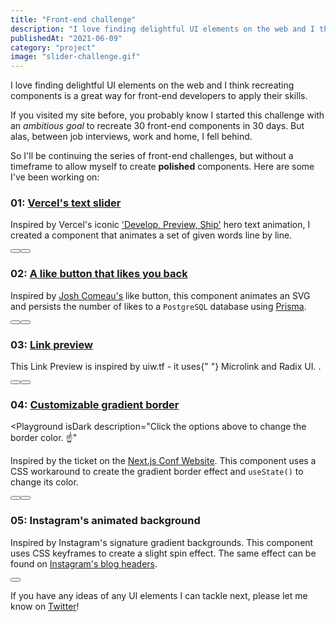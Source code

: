 ```yaml
---
title: "Front-end challenge"
description: "I love finding delightful UI elements on the web and I think recreating components is a great way for front-end developers to apply their skills."
publishedAt: "2021-06-09"
category: "project"
image: "slider-challenge.gif"
---
```



I love finding delightful UI elements on the web and I think recreating components is a great way for front-end developers to apply their skills.

If you visited my site before, you probably know I started this challenge with an _ambitious goal_ to recreate 30 front-end components in 30 days. But alas, between job interviews, work and home, I fell behind.

So I'll be continuing the series of front-end challenges, but without a timeframe to allow myself to create **polished** components. Here are some I've been working on:

### 01: [Vercel's text slider](/blog/challenge-01)

<Playground>
  <span className="text-4xl font-extrabold leading-snug md:text-8xl">
    <TextSlider slides={["Develop.", "Preview.", "Ship."]} />
  </span>
</Playground>

Inspired by Vercel's iconic ['Develop, Preview, Ship'](https://vercel.com/) hero text animation, I created a component that animates a set of given words line by line.

<div className="mt-6 mb-16 md:space-x-4 md:flex justify-center">
  <Button color="secondary" href="/blog/challenge-01" children="Case Study" />
  <Button
    color="secondary"
    href="https://github.com/delbaoliveira/website/blob/main/ui/challenge/TextSlider.tsx"
    children="Source Code"
  />
</div>

### 02: [A like button that likes you back](/blog/challenge-02)

<Playground description="Click the like button above 😊">
  <LikeButton id="frontend-challenge" />
</Playground>

Inspired by [Josh Comeau's](https://www.joshwcomeau.com/) like button, this component animates an SVG and persists the number of likes to a `PostgreSQL` database using [Prisma](https://www.prisma.io/).

<div className="mt-6 mb-16 md:space-x-4 md:flex justify-center">
  <Button color="secondary" href="/blog/challenge-02" children="Case Study" />
  <Button
    color="secondary"
    href="https://github.com/delbaoliveira/website/blob/main/ui/LikeButton.tsx"
    children="Source Code"
  />
</div>

### 03: [Link preview](blog/challenge-03)

<Playground description="Hover over the links above to see it in action. ☝️">
  <p className="mt-20">
    This Link Preview is inspired by
    <LinkPreview url="https://uiw.tf/link-preview">uiw.tf</LinkPreview> - it uses{" "}
    <LinkPreview url="https://microlink.io/">Microlink</LinkPreview> and <LinkPreview url="https://radix-ui.com/primitives/docs/components/hover-card">
      Radix UI.
    </LinkPreview>.
  </p>
</Playground>

<div className="mt-6 mb-16 md:space-x-4 md:flex justify-center">
  <Button color="secondary" href="/blog/challenge-03" children="Case Study" />
  <Button
    color="secondary"
    href="https://github.com/delbaoliveira/website/blob/main/ui/LinkPreview.tsx"
    children="Source Code"
  />
</div>

### 04: [Customizable gradient border](blog/challenge-04)

<Playground
  isDark
  description="Click the options above to change the border color. ☝️"
>
  <GradientBorder />
</Playground>

Inspired by the ticket on the [Next.js Conf Website](https://nextjs.org/conf). This component uses a CSS workaround to create the gradient border effect and `useState()` to change its color.

<div className="mt-6 mb-16 md:space-x-4 md:flex justify-center">
  <Button color="secondary" href="/blog/challenge-04" children="Case Study" />
  <Button
    color="secondary"
    href="https://github.com/delbaoliveira/website/blob/main/ui/challenge/GradientBorder.tsx"
    children="Source Code"
  />
</div>

### 05: Instagram's animated background

<Playground>
  <AnimatedBackground />
</Playground>

Inspired by Instagram's signature gradient backgrounds. This component uses CSS keyframes to create a slight spin effect. The same effect can be found on [Instagram's blog headers](https://about.instagram.com/blog/announcements/shedding-more-light-on-how-instagram-works).

<div className="mt-6 mb-16 md:space-x-4 md:flex justify-center">
  <Button
    color="secondary"
    href="https://github.com/delbaoliveira/website/blob/main/ui/challenge/AnimatedBackground.tsx"
    children="Source Code"
  />
</div>

If you have any ideas of any UI elements I can tackle next, please let me know on [Twitter](https://twitter.com/delba_oliveira)!
